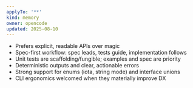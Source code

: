 ```yaml
---
applyTo: '**'
kind: memory
owner: opencode
updated: 2025-08-10
---
```


- Prefers explicit, readable APIs over magic
- Spec-first workflow: spec leads, tests guide, implementation follows
- Unit tests are scaffolding/fungible; examples and spec are priority
- Deterministic outputs and clear, actionable errors
- Strong support for enums (iota, string mode) and interface unions
- CLI ergonomics welcomed when they materially improve DX

